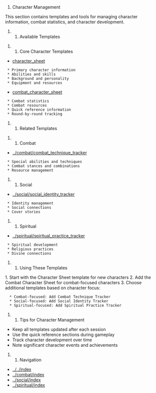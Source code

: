 # Character Management

This section contains templates and tools for managing character information, combat statistics, and character development.

## Available Templates

### Core Character Templates
* [[Character Sheet|character_sheet]]
  * Primary character information
  * Abilities and skills
  * Background and personality
  * Equipment and resources

* [[Combat Character Sheet|combat_character_sheet]]
  * Combat statistics
  * Combat resources
  * Quick reference information
  * Round-by-round tracking

## Related Templates

### Combat
* [[Combat Technique Tracker|../combat/combat_technique_tracker]]
  * Special abilities and techniques
  * Combat stances and combinations
  * Resource management

### Social
* [[Social Identity Tracker|../social/social_identity_tracker]]
  * Identity management
  * Social connections
  * Cover stories

### Spiritual
* [[Spiritual Practice Tracker|../spiritual/spiritual_practice_tracker]]
  * Spiritual development
  * Religious practices
  * Divine connections

## Using These Templates

1. Start with the Character Sheet template for new characters
2. Add the Combat Character Sheet for combat-focused characters
3. Choose additional templates based on character focus:
   * Combat-focused: Add Combat Technique Tracker
   * Social-focused: Add Social Identity Tracker
   * Spiritual-focused: Add Spiritual Practice Tracker

## Tips for Character Management

* Keep all templates updated after each session
* Use the quick reference sections during gameplay
* Track character development over time
* Note significant character events and achievements

## Navigation
* [[Back to Main Index|../../index]]
* [[Combat System|../combat/index]]
* [[Social Interaction|../social/index]]
* [[Spiritual Practices|../spiritual/index]] 